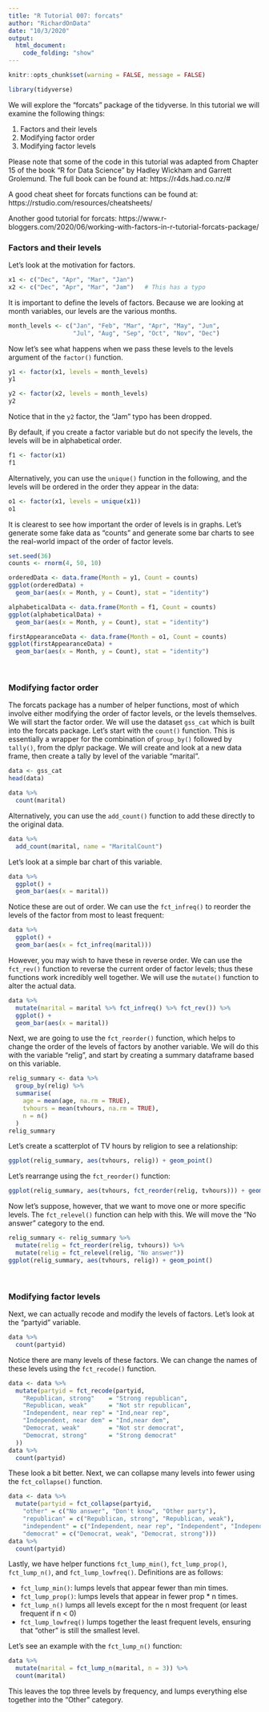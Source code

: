 ---
title: "R Tutorial 007: forcats"
author: "RichardOnData"
date: "10/3/2020"
output: 
  html_document:
    code_folding: "show"
---

```{r setup, include=FALSE}
knitr::opts_chunk$set(warning = FALSE, message = FALSE)
```

```{r Load Libraries}
library(tidyverse)
```

We will explore the "forcats" package of the tidyverse.  In this tutorial we will examine the following things:

1) Factors and their levels
2) Modifying factor order
3) Modifying factor levels

Please note that some of the code in this tutorial was adapted from Chapter 15 of the book "R for Data Science" by Hadley Wickham and Garrett Grolemund.  The full book can be found at: https://r4ds.had.co.nz/#

A good cheat sheet for forcats functions can be found at: https://rstudio.com/resources/cheatsheets/ 

Another good tutorial for forcats: https://www.r-bloggers.com/2020/06/working-with-factors-in-r-tutorial-forcats-package/ 

### Factors and their levels ###

Let's look at the motivation for factors.   

```{r Define strings}
x1 <- c("Dec", "Apr", "Mar", "Jan")
x2 <- c("Dec", "Apr", "Mar", "Jam")   # This has a typo
```

It is important to define the levels of factors.   Because we are looking at month variables, our levels are the various months.

```{r Define levels}
month_levels <- c("Jan", "Feb", "Mar", "Apr", "May", "Jun",
                  "Jul", "Aug", "Sep", "Oct", "Nov", "Dec")
```

Now let's see what happens when we pass these levels to the levels argument of the `factor()` function.

```{r Passing levels to factor() function}
y1 <- factor(x1, levels = month_levels)
y1

y2 <- factor(x2, levels = month_levels)
y2
```

Notice that in the `y2` factor, the "Jam" typo has been dropped.

By default, if you create a factor variable but do not specify the levels, the levels will be in alphabetical order.

```{r Factor in alphabetical order}
f1 <- factor(x1)
f1
```

Alternatively, you can use the `unique()` function in the following, and the levels will be ordered in the order they appear in the data:

```{r Factor with levels in order of appearance}
o1 <- factor(x1, levels = unique(x1))
o1
```

It is clearest to see how important the order of levels is in graphs.   Let's generate some fake data as "counts" and generate some bar charts to see the real-world impact of the order of factor levels.

```{r Generate fake data}
set.seed(36)
counts <- rnorm(4, 50, 10)
```

```{r Bar chart - ordered data}
orderedData <- data.frame(Month = y1, Count = counts)
ggplot(orderedData) +
  geom_bar(aes(x = Month, y = Count), stat = "identity")
```

```{r Bar chart - alphabetical data}
alphabeticalData <- data.frame(Month = f1, Count = counts)
ggplot(alphabeticalData) +
  geom_bar(aes(x = Month, y = Count), stat = "identity")
```

```{r Bar chart - first appearance data}
firstAppearanceData <- data.frame(Month = o1, Count = counts)
ggplot(firstAppearanceData) +
  geom_bar(aes(x = Month, y = Count), stat = "identity")
```

<br>

### Modifying factor order ###

The forcats package has a number of helper functions, most of which involve either modifying the order of factor levels, or the levels themselves.   We will start the factor order.   We will use the dataset `gss_cat` which is built into the forcats package.  Let's start with the `count()` function.   This is essentially a wrapper for the combination of `group_by()` followed by `tally()`, from the dplyr package.    We will create and look at a new data frame, then create a tally by level of the variable "marital".

```{r count function}
data <- gss_cat
head(data)

data %>%
  count(marital)
```

Alternatively, you can use the `add_count()` function to add these directly to the original data.

```{r add_count example}
data %>%
  add_count(marital, name = "MaritalCount")
```

Let's look at a simple bar chart of this variable.

```{r marital bar chart}
data %>%
  ggplot() +
  geom_bar(aes(x = marital))
```

Notice these are out of order.   We can use the `fct_infreq()` to reorder the levels of the factor from most to least frequent:

```{r fct_infreq function}
data %>%
  ggplot() +
  geom_bar(aes(x = fct_infreq(marital)))
```

However, you may wish to have these in reverse order.  We can use the `fct_rev()` function to reverse the current order of factor levels; thus these functions work incredibly well together.   We will use the `mutate()` function to alter the actual data.

```{r fct_rev function}
data %>%
  mutate(marital = marital %>% fct_infreq() %>% fct_rev()) %>%
  ggplot() +
  geom_bar(aes(x = marital))
```

Next, we are going to use the `fct_reorder()` function, which helps to change the order of the levels of factors by another variable.   We will do this with the variable "relig", and start by creating a summary dataframe based on this variable.

```{r Create relig_summary dataframe}
relig_summary <- data %>%
  group_by(relig) %>%
  summarise(
    age = mean(age, na.rm = TRUE),
    tvhours = mean(tvhours, na.rm = TRUE),
    n = n()
  )
relig_summary
```

Let's create a scatterplot of TV hours by religion to see a relationship:

```{r Unordered scatterplot}
ggplot(relig_summary, aes(tvhours, relig)) + geom_point()
```

Let's rearrange using the `fct_reorder()` function:

```{r Ordered scatterplot}
ggplot(relig_summary, aes(tvhours, fct_reorder(relig, tvhours))) + geom_point()
```

Now let's suppose, however, that we want to move one or more specific levels.   The `fct_relevel()` function can help with this.   We will move the "No answer" category to the end.

```{r Ordered and releveled scatterplot}
relig_summary <- relig_summary %>%
  mutate(relig = fct_reorder(relig, tvhours)) %>%
  mutate(relig = fct_relevel(relig, "No answer"))
ggplot(relig_summary, aes(tvhours, relig)) + geom_point()
```

<br>

### Modifying factor levels ###

Next, we can actually recode and modify the levels of factors.   Let's look at the "partyid" variable.

```{r partyid variable}
data %>% 
  count(partyid)
```

Notice there are many levels of these factors.  We can change the names of these levels using the `fct_recode()` function.

```{r fct_recode example}
data <- data %>%
  mutate(partyid = fct_recode(partyid,
    "Republican, strong"    = "Strong republican",
    "Republican, weak"      = "Not str republican",
    "Independent, near rep" = "Ind,near rep",
    "Independent, near dem" = "Ind,near dem",
    "Democrat, weak"        = "Not str democrat",
    "Democrat, strong"      = "Strong democrat"
  ))
data %>%
  count(partyid)
```

These look a bit better.   Next, we can collapse many levels into fewer using the `fct_collapse()` function.

```{r fct_collapse example}
data <- data %>%
  mutate(partyid = fct_collapse(partyid,
    "other" = c("No answer", "Don't know", "Other party"),
    "republican" = c("Republican, strong", "Republican, weak"),
    "independent" = c("Independent, near rep", "Independent", "Independent, near dem"),
    "democrat" = c("Democrat, weak", "Democrat, strong")))
data %>%
  count(partyid)
```

Lastly, we have helper functions `fct_lump_min()`, `fct_lump_prop()`, `fct_lump_n()`, and `fct_lump_lowfreq()`.   Definitions are as follows:

  * `fct_lump_min()`: lumps levels that appear fewer than min times.
  * `fct_lump_prop()`: lumps levels that appear in fewer prop * n times.
  * `fct_lump_n()` lumps all levels except for the n most frequent (or least frequent if n < 0)
  * `fct_lump_lowfreq()` lumps together the least frequent levels, ensuring that "other" is still the smallest level.

Let's see an example with the `fct_lump_n()` function:

```{r fct_lump_n function}
data %>%
  mutate(marital = fct_lump_n(marital, n = 3)) %>%
  count(marital)
```

This leaves the top three levels by frequency, and lumps everything else together into the "Other" category.